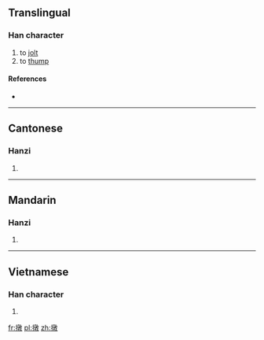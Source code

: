 ==Translingual==

===Han character===
{{Han char|rn=64|rad=手|as=12|sn=15|four=|canj=QYDK|ids=⿰扌敦}}

# to [[jolt]]
# to [[thump]]

====References====
* {{Han ref|kx=0457.161|dkj=12772|hdz=31961.080|uh=64B4|ud=25780}}

----

==Cantonese==

===Hanzi===
{{yue-hanzi|jyut=[[dan3]]|y=dan3}}

# {{defn|lang=yue|sort=手12}}

----

==Mandarin==

===Hanzi===
{{cmn-hanzi|pin=[[dūn]] ([[dun1]])|wg=tun<sup>1</sup>}}

# {{defn|lang=cmn|sort=手12}}

----

==Vietnamese==

===Han character===
{{vi-readings|rs=手12| hanviet = đun}}

# {{defn|lang=vi|sort=手12}}

[[fr:撴]]
[[pl:撴]]
[[zh:撴]]